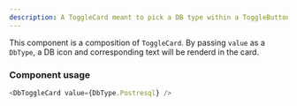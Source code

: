 ```yaml
---
description: A ToggleCard meant to pick a DB type within a ToggleButtonGroup.
---
```


This component is a composition of `ToggleCard`. By passing `value` as a `DbType`, a DB icon and corresponding text will be renderd in the card.

### Component usage

```js
<DbToggleCard value={DbType.Postresql} />
```
